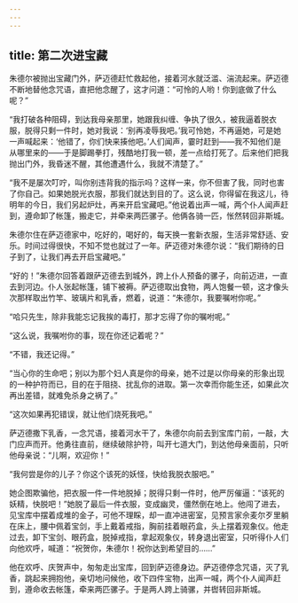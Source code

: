 ```yaml
---
---
---
```

title: 第二次进宝藏
---




朱德尔被抛出宝藏门外，萨迈德赶忙救起他，接着河水就泛滥、湍流起来。萨迈德不断地替他念咒语，直把他念醒了，这才问道：“可怜的人哟！你到底做了什么呢？”

“我打破各种阻碍，到达我母亲那里，她跟我纠缠、争执了很久，被我逼着脱衣服，脱得只剩一件时，她对我说：‘别再凌辱我吧。’我可怜她，不再逼她，可是她一声喊起来：‘他错了，你们快来揍他吧。’人们闻声，霎时赶到——我不知他们是从哪里来的——于是脚踢拳打，残酷地打我一顿，差一点给打死了。后来他们把我抛出门外，我昏迷不醒，其他遭遇什么，我就不清楚了。”

“我不是屡次叮咛，叫你别违背我的指示吗？这样一来，你不但害了我，同时也害了你自己。如果她脱光衣服，那我们就达到目的了。这么说，你得留在我这儿，待明年的今日，我们另起炉灶，再来开启宝藏吧。”他说着出声一喊，两个仆人闻声赶到，遵命卸了帐篷，搬走它，并牵来两匹骡子。他俩各骑一匹，怅然转回非斯城。

朱德尔住在萨迈德家中，吃好的，喝好的，每天换一套新衣服，生活非常舒适、安乐。时间过得很快，不知不觉也就过了一年。萨迈德对朱德尔说：“我们期待的日子到了，让我们再去开启宝藏吧。”

“好的！”朱德尔回答着跟萨迈德去到城外，跨上仆人预备的骡子，向前迈进，一直去到河边。仆人张起帐篷，铺下被褥。萨迈德取出食物，两人饱餐一顿，这才像头次那样取出竹竿、玻璃片和乳香，燃着，说道：“朱德尔，我要嘱咐你呢。”

“哈只先生，除非我能忘记我挨的毒打，那才忘得了你的嘱咐呢。”

“这么说，我嘱咐你的事，现在你还记着呢？”

“不错，我还记得。”

“当心你的生命吧；别以为那个妇人真是你的母亲，她不过是以你母亲的形象出现的一种护符而已，目的在于阻挠、扰乱你的进取。第一次幸而你能生还，如果此次再出差错，就难免杀身之祸了。”

“这次如果再犯错误，就让他们烧死我吧。”

萨迈德撒下乳香，一念咒语，接着河水干了，朱德尔向前去到宝库门前，一敲，大门应声而开。他勇往直前，继续破除护符，叫开七道大门，到达他母亲面前，只听他母亲说：“儿啊，欢迎你！”

“我何尝是你的儿子？你这个该死的妖怪，快给我脱衣服吧。”

她企图欺骗他，把衣服一件一件地脱掉；脱得只剩一件时，他严厉催逼：“该死的妖精，快脱吧！”她脱了最后一件衣服，变成幽灵，僵然倒在地上。他闯了进去，见宝库中摆着成堆的金子，可他不理睬，却一直冲进密室，见预言家佘麦尔歹里躺在床上，腰中佩着宝剑，手上戴着戒指，胸前挂着眼药盒，头上摆着观象仪。他走过去，卸下宝剑、眼药盒，脱掉戒指，拿起观象仪，转身退出密室，只听得仆人们向他欢呼，喊道：“祝贺你，朱德尔！祝你达到希望目的……”

他在欢呼、庆贺声中，匆匆走出宝库，回到萨迈德身边。萨迈德停念咒语，灭了乳香，跳起来拥抱他，亲切地问候他，收下四件宝物，出声一喊，两个仆人闻声赶到，遵命收去帐篷，牵来两匹骡子。于是两人跨上骑骡，并辔转回非斯城。